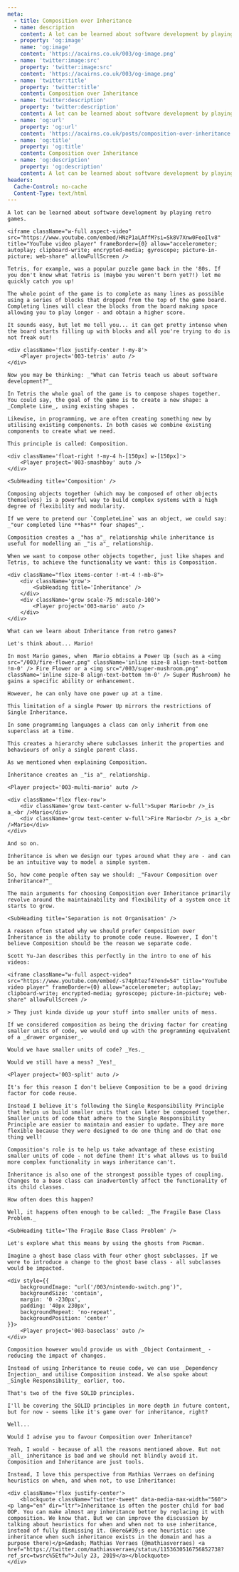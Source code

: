 ```yaml
---
meta:
  - title: Composition over Inheritance
  - name: description
    content: A lot can be learned about software development by playing retro games.
  - property: 'og:image'
    name: 'og:image'
    content: 'https://acairns.co.uk/003/og-image.png'
  - name: 'twitter:image:src'
    property: 'twitter:image:src'
    content: 'https://acairns.co.uk/003/og-image.png'
  - name: 'twitter:title'
    property: 'twitter:title'
    content: Composition over Inheritance
  - name: 'twitter:description'
    property: 'twitter:description'
    content: A lot can be learned about software development by playing retro games.
  - name: 'og:url'
    property: 'og:url'
    content: 'https://acairns.co.uk/posts/composition-over-inheritance'
  - name: 'og:title'
    property: 'og:title'
    content: Composition over Inheritance
  - name: 'og:description'
    property: 'og:description'
    content: A lot can be learned about software development by playing retro games.
headers:
  Cache-Control: no-cache
  Content-Type: text/html
---
```




<Post title={frontmatter.meta[0].title}>

    A lot can be learned about software development by playing retro games.

    <iframe className="w-full aspect-video" src="https://www.youtube.com/embed/HNzP1aLAffM?si=Sk8V7Xnw0FeoIlv8" title="YouTube video player" frameBorder={0} allow="accelerometer; autoplay; clipboard-write; encrypted-media; gyroscope; picture-in-picture; web-share" allowFullScreen />

    Tetris, for example, was a popular puzzle game back in the '80s. If you don't know what Tetris is (maybe you weren't born yet?!) let me quickly catch you up!

    The whole point of the game is to complete as many lines as possible using a series of blocks that dropped from the top of the game board. Completing lines will clear the blocks from the board making space allowing you to play longer - and obtain a higher score.

    It sounds easy, but let me tell you... it can get pretty intense when the board starts filling up with blocks and all you're trying to do is not freak out!

    <div className='flex justify-center !-my-8'>
        <Player project='003-tetris' auto />
    </div>

    Now you may be thinking: _"What can Tetris teach us about software development?"_

    In Tetris the whole goal of the game is to compose shapes together. You could say, the goal of the game is to create a new shape: a _Complete Line_, using existing shapes .

    Likewise, in programming, we are often creating something new by utilising existing components. In both cases we combine existing components to create what we need.

    This principle is called: Composition.

    <div className='float-right !-my-4 h-[150px] w-[150px]'>
        <Player project='003-smashboy' auto />
    </div>

    <SubHeading title='Composition' />

    Composing objects together (which may be composed of other objects themselves) is a powerful way to build complex systems with a high degree of flexibility and modularity.

    If we were to pretend our `CompleteLine` was an object, we could say: _"our completed line **has** four shapes"_.

    Composition creates a _"has a"_ relationship while inheritance is useful for modelling an _"is a"_ relationship.

    When we want to compose other objects together, just like shapes and Tetris, to achieve the functionality we want: this is Composition.

    <div className="flex items-center !-mt-4 !-mb-8">
        <div className='grow'>
            <SubHeading title='Inheritance' />
        </div>
        <div className='grow scale-75 md:scale-100'>
            <Player project='003-mario' auto />
        </div>
    </div>

    What can we learn about Inheritance from retro games?

    Let's think about... Mario!

    In most Mario games, when  Mario obtains a Power Up (such as a <img src="/003/fire-flower.png" className='inline size-8 align-text-bottom !m-0' /> Fire Flower or a <img src="/003/super-mushroom.png" className='inline size-8 align-text-bottom !m-0' /> Super Mushroom) he gains a specific ability or enhancement.

    However, he can only have one power up at a time.

    This limitation of a single Power Up mirrors the restrictions of Single Inheritance.

    In some programming languages a class can only inherit from one superclass at a time.

    This creates a hierarchy where subclasses inherit the properties and behaviours of only a single parent class.

    As we mentioned when explaining Composition.

    Inheritance creates an _"is a"_ relationship.

    <Player project='003-multi-mario' auto />

    <div className='flex flex-row'>
        <div className='grow text-center w-full'>Super Mario<br />_is a_<br />Mario</div>
        <div className='grow text-center w-full'>Fire Mario<br />_is a_<br />Mario</div>
    </div>

    And so on.

    Inheritance is when we design our types around what they are - and can be an intuitive way to model a simple system.

    So, how come people often say we should: _"Favour Composition over Inheritance?"_

    The main arguments for choosing Composition over Inheritance primarily revolve around the maintainability and flexibility of a system once it starts to grow.

    <SubHeading title='Separation is not Organisation' />

    A reason often stated why we should prefer Composition over Inheritance is the ability to promote code reuse. However, I don't believe Composition should be the reason we separate code.

    Scott Yu-Jan describes this perfectly in the intro to one of his videos:

    <iframe className="w-full aspect-video" src="https://www.youtube.com/embed/-s74phtezf4?end=54" title="YouTube video player" frameBorder={0} allow="accelerometer; autoplay; clipboard-write; encrypted-media; gyroscope; picture-in-picture; web-share" allowFullScreen />

    > They just kinda divide up your stuff into smaller units of mess.

    If we considered composition as being the driving factor for creating smaller units of code, we would end up with the programming equivalent of a _drawer organiser_.

    Would we have smaller units of code? _Yes._

    Would we still have a mess? _Yes!_

    <Player project='003-split' auto />

    It's for this reason I don't believe Composition to be a good driving factor for code reuse.

    Instead I believe it's following the Single Responsibility Principle that helps us build smaller units that can later be composed together. Smaller units of code that adhere to the Single Responsibility Principle are easier to maintain and easier to update. They are more flexible because they were designed to do one thing and do that one thing well!

    Composition's role is to help us take advantage of these existing smaller units of code - not define them! It's what allows us to build more complex functionality in ways inheritance can't.

    Inheritance is also one of the strongest possible types of coupling. Changes to a base class can inadvertently affect the functionality of its child classes.

    How often does this happen?

    Well, it happens often enough to be called: _The Fragile Base Class Problem._

    <SubHeading title='The Fragile Base Class Problem' />

    Let's explore what this means by using the ghosts from Pacman.

    Imagine a ghost base class with four other ghost subclasses. If we were to introduce a change to the ghost base class - all subclasses would be impacted.

    <div style={{
        backgroundImage: "url('/003/nintendo-switch.png')",
        backgroundSize: 'contain',
        margin: '0 -230px',
        padding: '40px 230px',
        backgroundRepeat: 'no-repeat',
        backgroundPosition: 'center'
    }}>
        <Player project='003-baseclass' auto />
    </div>

    Composition however would provide us with _Object Containment_ - reducing the impact of changes.

    Instead of using Inheritance to reuse code, we can use _Dependency Injection_ and utilise Composition instead. We also spoke about _Single Responsibility_ earlier, too.

    That's two of the five SOLID principles.

    I'll be covering the SOLID principles in more depth in future content, but for now - seems like it's game over for inheritance, right?

    Well...

    Would I advise you to favour Composition over Inheritance?

    Yeah, I would - because of all the reasons mentioned above. But not _all_ inheritance is bad and we should not blindly avoid it. Composition and Inheritance are just tools.

    Instead, I love this perspective from Mathias Verraes on defining heuristics on when, and when not, to use Inheritance:

    <div className='flex justify-center'>
        <blockquote className="twitter-tweet" data-media-max-width="560"><p lang="en" dir="ltr">Inheritance is often the poster child for bad OOP. You can make almost any inheritance better by replacing it with composition. We know that. But we can improve the discussion by talking about heuristics for when and when not to use inheritance, instead of fully dismissing it. (Here&#39;s one heuristic: use inheritance when such inheritance exists in the domain and has a purpose there)</p>&mdash; Mathias Verraes (@mathiasverraes) <a href="https://twitter.com/mathiasverraes/status/1153630516756852738?ref_src=twsrc%5Etfw">July 23, 2019</a></blockquote>
    </div>

</Post>





<script async src="https://platform.twitter.com/widgets.js" charSet="utf-8" />


